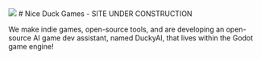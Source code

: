 <img src="/static/nice-duck-borderless.png" />
# Nice Duck Games - SITE UNDER CONSTRUCTION

We make indie games, open-source tools, and are developing an open-source AI game dev assistant, named DuckyAI, that lives within the Godot game engine!

